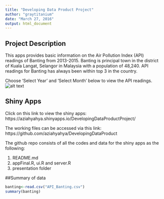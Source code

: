 ---
title: "Developing Data Product Project"
author: "graytitanium"
date: "March 27, 2016"
output: html_document
---

## Project Description

This apps provides basic information on the Air Pollution Index (API) readings of Banting from 2013-2015. Banting is principal town in the district of Kuala Langat, Selangor in Malaysia with a population of 48,240. API readings for Banting has always been within top 3 in the country.

Choose 'Select Year' and 'Select Month' below to view the API readings.
![alt text](Capture.PNG)


## Shiny Apps 
 
Click on this link to view the shiny apps:
https://aziahyahya.shinyapps.io/DevelopingDataProductProject/

The working files can be accessed via this link: https://github.com/aziahyahya/DevelopingDataProduct

The github repo consists of all the codes and data for the shiny apps as the following:

1. README.md
2. appFinal.R, ui.R and server.R 
3. presentation folder

##Summary of data
```{R}
banting<-read.csv("API_Banting.csv")
summary(banting)
```

